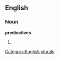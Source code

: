 ==English==

===Noun===
'''predicatives'''

# {{plural of|[[predicative]]}}

[[Category:English plurals]]
